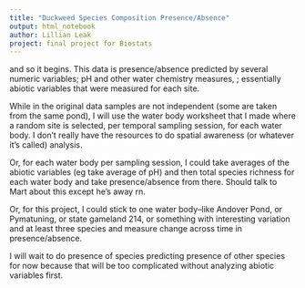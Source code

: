 ```yaml
---
title: "Duckweed Species Composition Presence/Absence"
output: html_notebook
author: Lillian Leak
project: final project for Biostats
---
```


and so it begins.
This data is presence/absence predicted by several numeric variables; pH and other water chemistry measures, ; essentially abiotic variables that were measured for each site. 

While in the original data samples are not independent (some are taken from the same pond), I will use the water body worksheet that I made where a random site is selected, per temporal sampling session, for each water body. I don't really have the resources to do spatial awareness (or whatever it's called) analysis. 

Or, for each water body per sampling session, I could take averages of the abiotic variables (eg take average of pH) and then total species richness for each water body and take presence/absence from there. Should talk to Mart about this except he's away rn. 

Or, for this project, I could stick to one water body--like Andover Pond, or Pymatuning, or state gameland 214, or something with interesting variation and at least three species and measure change across time in presence/absence.

I will wait to do presence of species predicting presence of other species for now because that will be too complicated without analyzing abiotic variables first.